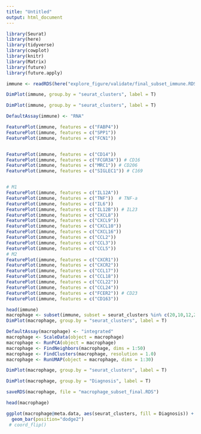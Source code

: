 ```yaml
---
title: "Untitled"
output: html_document
---
```


```r
library(Seurat)
library(here)
library(tidyverse)
library(cowplot)
library(knitr)
library(Matrix)
library(future)
library(future.apply)

immune <- readRDS(here("explore_figure/validate/final_subset_immune.RDS"))
```

```r
DimPlot(immune, group.by = "seurat_clusters", label = T)
```

```r
DimPlot(immune, group.by = "seurat_clusters", label = T)

DefaultAssay(immune) <- "RNA"

FeaturePlot(immune, features = c("FABP4"))
FeaturePlot(immune, features = c("SPP1"))
FeaturePlot(immune, features = c("FCN1"))


FeaturePlot(immune, features = c("CD14"))
FeaturePlot(immune, features = c("FCGR3A")) # CD16
FeaturePlot(immune, features = c("MRC1")) # CD206
FeaturePlot(immune, features = c("SIGLEC1")) # C169


# M1 
FeaturePlot(immune, features = c("IL12A"))
FeaturePlot(immune, features = c("TNF"))  # TNF-a
FeaturePlot(immune, features = c("IL6"))
FeaturePlot(immune, features = c("IL12B")) # IL23 
FeaturePlot(immune, features = c("CXCL8"))
FeaturePlot(immune, features = c("CXCL9"))
FeaturePlot(immune, features = c("CXCL10"))
FeaturePlot(immune, features = c("CXCL16"))
FeaturePlot(immune, features = c("CCL2"))
FeaturePlot(immune, features = c("CCL3"))
FeaturePlot(immune, features = c("CCL5"))
# M2 
FeaturePlot(immune, features = c("CXCR1"))
FeaturePlot(immune, features = c("CXCR2"))
FeaturePlot(immune, features = c("CCL17"))
FeaturePlot(immune, features = c("CCL18"))
FeaturePlot(immune, features = c("CCL22"))
FeaturePlot(immune, features = c("CCL24"))
FeaturePlot(immune, features = c("FCER2")) # CD23
FeaturePlot(immune, features = c("CD163"))

```

```r
head(immune)
macrophage <- subset(immune, subset = seurat_clusters %in% c(20,10,12,22,8,4,11,0,14,2,7,3,1,16))
DimPlot(macrophage, group.by = "seurat_clusters", label = T)
```

```r
DefaultAssay(macrophage) <- "integrated"
macrophage <- ScaleData(object = macrophage)
macrophage <- RunPCA(object = macrophage)
macrophage <- FindNeighbors(macrophage, dims = 1:50)
macrophage <- FindClusters(macrophage, resolution = 1.0)
macrophage <- RunUMAP(object = macrophage, dims = 1:30)

DimPlot(macrophage, group.by = "seurat_clusters", label = T)

```

```r
DimPlot(macrophage, group.by = "Diagnosis", label = T)

```

```r
saveRDS(macrophage, file = "macrophage_subset_final.RDS")

```


```r
head(macrophage)
```


```r
ggplot(macrophage@meta.data, aes(seurat_clusters, fill = Diagnosis)) +
  geom_bar(position="dodge2") 
 # coord_flip() 

```







